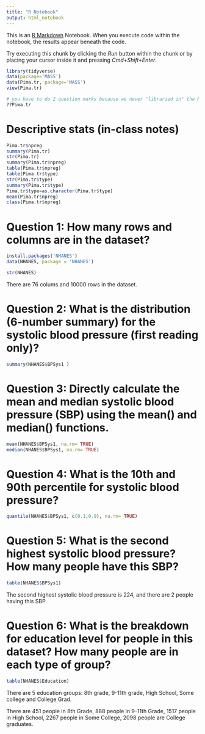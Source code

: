 ```yaml
---
title: "R Notebook"
output: html_notebook
---
```


This is an [R Markdown](http://rmarkdown.rstudio.com) Notebook. When you execute code within the notebook, the results appear beneath the code. 

Try executing this chunk by clicking the *Run* button within the chunk or by placing your cursor inside it and pressing *Cmd+Shift+Enter*. 

```r
library(tidyverse)
data(package='MASS')
data(Pima.tr, package='MASS')
view(Pima.tr)

# you have to do 2 question marks because we never "libraried in" the MASS package
??Pima.tr
```

# Descriptive stats (in-class notes)

```r
Pima.tr$npreg
summary(Pima.tr)
str(Pima.tr)
summary(Pima.tr$npreg)
table(Pima.tr$npreg)
table(Pima.tr$type)
str(Pima.tr$type)
summary(Pima.tr$type)
Pima.tr$type=as.character(Pima.tr$type)
mean(Pima.tr$npreg)
class(Pima.tr$npreg)
```

# Question 1: How many rows and columns are in the dataset?

```r
install.packages('NHANES')
data(NHANES, package = 'NHANES')
```

```r
str(NHANES)
```
There are 76 colums and 10000 rows in the dataset. 


# Question 2: What is the distribution (6-number summary) for the systolic blood pressure (first reading only)?

```r
summary(NHANES$BPSys1 )
```

# Question 3: Directly calculate the mean and median systolic blood pressure (SBP) using the mean() and median() functions.

```r
mean(NHANES$BPSys1, na.rm= TRUE)
median(NHANES$BPSys1, na.rm= TRUE)
```


# Question 4: What is the 10th and 90th percentile for systolic blood pressure?
```r
quantile(NHANES$BPSys1, c(0.1,0.9), na.rm= TRUE)
```


# Question 5: What is the second highest systolic blood pressure? How many people have this SBP?

```r
table(NHANES$BPSys1)
```
The second highest systolic blood pressure is 224, and there are 2 people having this SBP.


# Question 6: What is the breakdown for education level for people in this dataset? How many people are in each type of group?

```r
table(NHANES$Education)
```

There are 5 education groups: 8th grade, 9-11th grade, High School, Some college and College Grad.

There are 451 people in 8th Grade, 888 people in 9-11th Grade, 1517 people in High School, 2267 people in Some College, 2098 people are College graduates.


